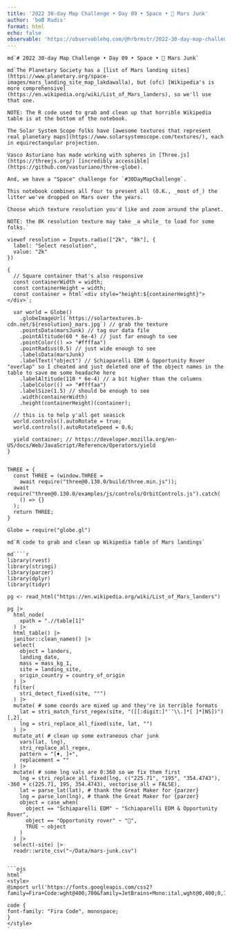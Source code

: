 ```yaml
---
title: '2022 30-day Map Challenge • Day 09 • Space • 🚀 Mars Junk'
author: 'boB Rudis'
format: html
echo: false
observable: 'https://observablehq.com/@hrbrmstr/2022-30-day-map-challenge-day-09-space-mars-junk'
---
```


```ojs
md`# 2022 30-day Map Challenge • Day 09 • Space • 🚀 Mars Junk`
```

```ojs
md`The Planetary Society has a [list of Mars landing sites](https://www.planetary.org/space-images/mars_landing_site_map_lakdawalla), but (ofc) [Wikipedia's is more comprehensive](https://en.wikipedia.org/wiki/List_of_Mars_landers), so we'll use that one.

NOTE: The R code used to grab and clean up that horrible Wikipedia table is at the bottom of the notebook.

The Solar System Scope folks have [awesome textures that represent real planetary maps](https://www.solarsystemscope.com/textures/), each in equirectangular projection.

Vasco Asturiano has made working with spheres in [Three.js](https://threejs.org/) [incredibly accessible](https://github.com/vasturiano/three-globe).

And, we have a "Space" challenge for `#30DayMapChallenge`.

This notebook combines all four to present all (O.K., _most of_) the litter we've dropped on Mars over the years.

Choose which texture resolution you'd like and zoom around the planet.

NOTE: the 8K resolution texture may take _a while_ to load for some folks.`
```

```ojs
viewof resolution = Inputs.radio(["2k", "8k"], {
  label: "Select resolution",
  value: "2k"
})
```

```ojs
{
  // Square container that's also responsive
  const containerWidth = width;
  const containerHeight = width;
  const container = html`<div style="height:${containerHeight}"></div>`;

  var world = Globe()
    .globeImageUrl(`https://solartextures.b-cdn.net/${resolution}_mars.jpg`) // grab the texture
    .pointsData(marsJunk) // tag our data file
    .pointAltitude(60 * 6e-4) // just far enough to see
    .pointColor(() => "#ffffaa")
    .pointRadius(0.5) // just wide enough to see
    .labelsData(marsJunk)
    .labelText("object") // Schiaparelli EDM & Opportunity Rover "overlap" so I cheated and just deleted one of the object names in the table to save me some headache here
    .labelAltitude(110 * 6e-4) // a bit higher than the columns
    .labelColor(() => "#ffffaa")
    .labelSize(1.5) // should be enough to see
    .width(containerWidth)
    .height(containerHeight)(container);

  // this is to help y'all get seasick
  world.controls().autoRotate = true;
  world.controls().autoRotateSpeed = 0.6;

  yield container; // https://developer.mozilla.org/en-US/docs/Web/JavaScript/Reference/Operators/yield
}
```

```ojs

```

```ojs
THREE = {
  const THREE = (window.THREE =
    await require("three@0.130.0/build/three.min.js"));
  await require("three@0.130.0/examples/js/controls/OrbitControls.js").catch(
    () => {}
  );
  return THREE;
}
```

```ojs
Globe = require("globe.gl")
```

```ojs
md`R code to grab and clean up Wikipedia table of Mars landings`
```

```ojs
md````r
library(rvest)
library(stringi)
library(parzer)
library(dplyr)
library(tidyr)

pg <- read_html("https://en.wikipedia.org/wiki/List_of_Mars_landers")

pg |>
  html_node(
    xpath = ".//table[1]"
  ) |> 
  html_table() |> 
  janitor::clean_names() |> 
  select(
    object = landers,
    landing_date,
    mass = mass_kg_1,
    site = landing_site,
    origin_country = country_of_origin
  ) |> 
  filter(
    stri_detect_fixed(site, "°")
  ) |> 
  mutate( # some coords are mixed up and they're in terrible formats
    lat = stri_match_first_regex(site, "([[:digit:]°′″\\.]*[ ]*[NS])")[,2],
    lng = stri_replace_all_fixed(site, lat, "")
  ) |> 
  mutate_at( # clean up some extraneous char junk
    vars(lat, lng),
    stri_replace_all_regex,
    pattern = "[♦, ]+",
    replacement = ""
  ) |> 
  mutate( # some lng vals are 0:360 so we fix them first
    lng = stri_replace_all_fixed(lng, c("225.71", "195", "354.4743"), -360 + c(225.71, 195, 354.4743), vectorise_all = FALSE),
    lat = parse_lat(lat), # thank the Great Maker for {parzer}
    lng = parse_lon(lng), # thank the Great Maker for {parzer}
    object = case_when(
      object == "Schiaparelli EDM" ~ "Schiaparelli EDM & Opportunity Rover",
      object == "Opportunity rover" ~ "🚀",
      TRUE ~ object
    )
  ) |> 
  select(-site) |> 
  readr::write_csv("~/Data/mars-junk.csv")
````
```

```ojs
html`
<style>
@import url('https://fonts.googleapis.com/css2?family=Fira+Code:wght@400;700&family=JetBrains+Mono:ital,wght@0,400;0,700;1,400;1,700&display=swap');

code {
font-family: "Fira Code", monospace;
}
</style>
`
```


